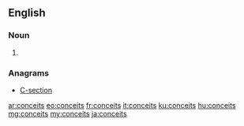 ==English==

===Noun===
{{head|en|plural}}

# {{plural of|conceit|lang=en}}

===Anagrams===
* [[C-section#English|C-section]]

[[ar:conceits]]
[[eo:conceits]]
[[fr:conceits]]
[[it:conceits]]
[[ku:conceits]]
[[hu:conceits]]
[[mg:conceits]]
[[my:conceits]]
[[ja:conceits]]